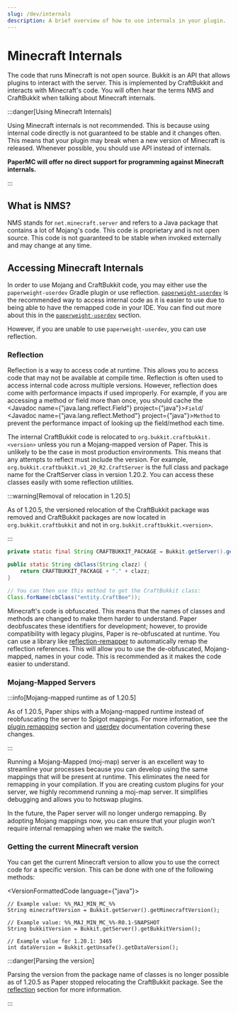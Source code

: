 ```yaml
---
slug: /dev/internals
description: A brief overview of how to use internals in your plugin.
---
```


# Minecraft Internals

The code that runs Minecraft is not open source. Bukkit is an API that allows plugins to interact with the server. This
is implemented by CraftBukkit and interacts with Minecraft's code. You will often hear the terms NMS and CraftBukkit
when talking about Minecraft internals.

:::danger[Using Minecraft Internals]

Using Minecraft internals is not recommended. This is because using internal code directly is not guaranteed to be
stable and it changes often. This means that your plugin may break when a new version of Minecraft is released.
Whenever possible, you should use API instead of internals.

**PaperMC will offer no direct support for programming against Minecraft internals.**

:::

## What is NMS?

NMS stands for `net.minecraft.server` and refers to a Java package that contains a lot of Mojang's code. This code is
proprietary and is not open source. This code is not guaranteed to be stable when invoked externally and may change at
any time.

## Accessing Minecraft Internals

In order to use Mojang and CraftBukkit code, you may either use the `paperweight-userdev` Gradle plugin or use reflection.
[`paperweight-userdev`](https://github.com/PaperMC/paperweight-test-plugin) is the recommended way to access internal code
as it is easier to use due to being able to have the remapped code in your IDE. You can find
out more about this in the [`paperweight-userdev`](/paper/dev/userdev) section.

However, if you are unable to use `paperweight-userdev`, you can use reflection.

### Reflection

Reflection is a way to access code at runtime. This allows you to access code that may not be available at compile time.
Reflection is often used to access internal code across multiple versions. However, reflection does come
with performance impacts if used improperly. For example, if you are accessing a method or field more than once,
you should cache the <Javadoc name={"java.lang.reflect.Field"} project={"java"}>`Field`</Javadoc>/
<Javadoc name={"java.lang.reflect.Method"} project={"java"}>`Method`</Javadoc> to prevent the performance
impact of looking up the field/method each time.

The internal CraftBukkit code is relocated to `org.bukkit.craftbukkit.<version>` unless you run a Mojang-mapped version
of Paper. This is unlikely to be the case in most production environments. This means that any attempts to reflect must
include the version. For example, `org.bukkit.craftbukkit.v1_20_R2.CraftServer` is the full class and package name
for the CraftServer class in version 1.20.2. You can access these classes easily with some reflection utilities.

:::warning[Removal of relocation in 1.20.5]

As of 1.20.5, the versioned relocation of the CraftBukkit package was removed and
CraftBukkit packages are now located in `org.bukkit.craftbukkit` and not in `org.bukkit.craftbukkit.<version>`.

:::

```java
private static final String CRAFTBUKKIT_PACKAGE = Bukkit.getServer().getClass().getPackage().getName();

public static String cbClass(String clazz) {
    return CRAFTBUKKIT_PACKAGE + "." + clazz;
}

// You can then use this method to get the CraftBukkit class:
Class.forName(cbClass("entity.CraftBee"));
```

Minecraft's code is obfuscated. This means that the names of classes and methods are changed to make them harder to
understand. Paper deobfuscates these identifiers for development; however, to provide compatibility with legacy plugins,
Paper is re-obfuscated at runtime. You can use a library like [reflection-remapper](https://github.com/jpenilla/reflection-remapper) to automatically remap the
reflection references. This will allow you to use the de-obfuscated, Mojang-mapped, names in your code. This is recommended as
it makes the code easier to understand.

### Mojang-Mapped Servers

:::info[Mojang-mapped runtime as of 1.20.5]

As of 1.20.5, Paper ships with a Mojang-mapped runtime instead of reobfuscating the server to Spigot mappings.
For more information, see the [plugin remapping](./project-setup#plugin-remapping) section and [userdev](./userdev#1205-and-beyond) documentation covering these changes.

:::

Running a Mojang-Mapped (moj-map) server is an excellent way to streamline your processes because you can develop using
the same mappings that will be present at runtime. This eliminates the need for remapping in your compilation. If you
are creating custom plugins for your server, we highly recommend running a moj-map server. It simplifies debugging and
allows you to hotswap plugins.

In the future, the Paper server will no longer undergo remapping. By adopting Mojang mappings now, you can ensure that
your plugin won't require internal remapping when we make the switch.

### Getting the current Minecraft version

You can get the current Minecraft version to allow you to use the correct code for a specific version. This can be done
with one of the following methods:

<VersionFormattedCode language={"java"}>
```
// Example value: %%_MAJ_MIN_MC_%%
String minecraftVersion = Bukkit.getServer().getMinecraftVersion();

// Example value: %%_MAJ_MIN_MC_%%-R0.1-SNAPSHOT
String bukkitVersion = Bukkit.getServer().getBukkitVersion();

// Example value for 1.20.1: 3465
int dataVersion = Bukkit.getUnsafe().getDataVersion();
```
</VersionFormattedCode>

:::danger[Parsing the version]

Parsing the version from the package name of classes is no longer possible as of 1.20.5 as Paper stopped relocating the CraftBukkit package.
See the [reflection](#reflection) section for more information.

:::
